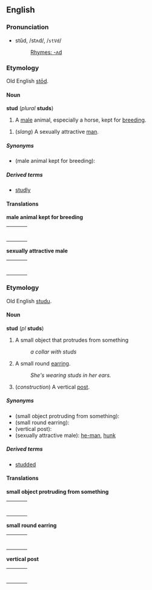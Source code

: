==English==
===Pronunciation===
*stŭd, /stʌd/, /<tt>stVd</tt>/
*:[[Rhymes:English:-ʌd|Rhymes: -ʌd]]

===Etymology===
Old English [[stod|stōd]].

====Noun====
'''stud''' (''plural'' '''studs''')

#A [[male]] animal, especially a horse, kept for [[breed]]ing.

# (''slang'') A sexually attractive [[man]].

=====Synonyms=====
*(male animal kept for breeding):

=====Derived terms=====
*[[studly]]

====Translations====
'''male animal kept for breeding'''
{| border=0  width=100%
|-
|bgcolor="#FFFFE0" valign=top width=48%|
{|
|}
| width=1% |
|bgcolor="#FFFFE0" valign=top width=48%|
{|
|}
|}

'''sexually attractive male'''
{| border=0  width=100%
|-
|bgcolor="#FFFFE0" valign=top width=48%|
{|
|}
| width=1% |
|bgcolor="#FFFFE0" valign=top width=48%|
{|
|}
|}

===Etymology===
Old English [[studu]].

====Noun====
'''stud''' (''pl'' '''studs''')
#A small object that protrudes from something
#:''a collar with studs''
#A small round [[earring]].
#:''She's wearing studs in her ears.''
# (''construction'') A vertical [[post]].

=====Synonyms=====
*(small object protruding from something):
*(small round earring):
*(vertical post):
*(sexually attractive male): [[he-man]], [[hunk]]

=====Derived terms=====
*[[studded]]

====Translations====

'''small object protruding from something'''
{| border=0  width=100%
|-
|bgcolor="#FFFFE0" valign=top width=48%|
{|
|}
| width=1% |
|bgcolor="#FFFFE0" valign=top width=48%|
{|
|}
|}

'''small round earring'''
{| border=0  width=100%
|-
|bgcolor="#FFFFE0" valign=top width=48%|
{|
|}
| width=1% |
|bgcolor="#FFFFE0" valign=top width=48%|
{|
|}
|}

'''vertical post'''
{| border=0  width=100%
|-
|bgcolor="#FFFFE0" valign=top width=48%|
{|
|}
| width=1% |
|bgcolor="#FFFFE0" valign=top width=48%|
{|
|}
|}